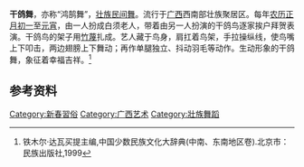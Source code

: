 '''干鸽舞'''，亦称“鸿鹄舞”，[[壮族|壮族]][[壮族舞蹈|民间舞]]。流行于[[广西|广西]]西南部壮族聚居区。每年[[农历|农历]][[正月初一|正月初一]]至[[元宵|元宵]]，由一人扮成白须老人，带着由另一人扮演的干鸽鸟逐家挨户拜贺表演。干鸽鸟的架子用[[竹蔑|竹蔑]]扎成。艺人藏于鸟身，肩扛着鸟架，手拉操纵线，使鸟嘴上下叩击，两边翅膀上下舞动；再作单腿独立、抖动羽毛等动作。生动形象的干鸽舞，象征着幸福吉祥。<ref>铁木尔·达瓦买提主编,中国少数民族文化大辞典(中南、东南地区卷).北京市：民族出版社,1999</ref>
==参考资料==
<references/>

[[Category:新春習俗|Category:新春習俗]]
[[Category:广西艺术|Category:广西艺术]]
[[Category:壯族舞蹈|Category:壯族舞蹈]]